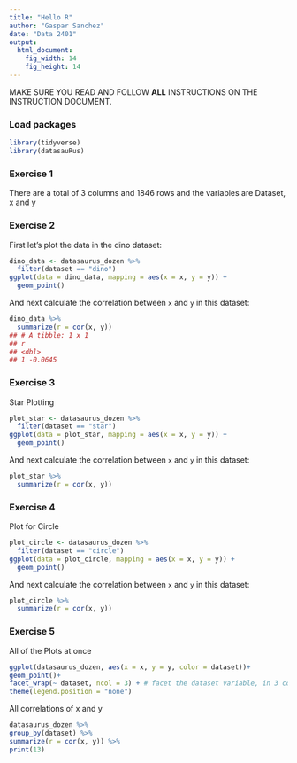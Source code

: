 ```yaml
---
title: "Hello R"
author: "Gaspar Sanchez"
date: "Data 2401"
output: 
  html_document: 
    fig_width: 14
    fig_height: 14
---
```


MAKE SURE YOU READ AND FOLLOW **ALL** INSTRUCTIONS ON THE INSTRUCTION DOCUMENT. 

### Load packages

```r
library(tidyverse) 
library(datasauRus)
```


### Exercise 1
There are a total of 3 columns and 1846 rows and the variables are Dataset, x and y

### Exercise 2

First let's plot the data in the dino dataset:

```r
dino_data <- datasaurus_dozen %>%
  filter(dataset == "dino")
ggplot(data = dino_data, mapping = aes(x = x, y = y)) +
  geom_point()
```

And next calculate the correlation between `x` and `y` in this dataset:

```r
dino_data %>%
  summarize(r = cor(x, y))
## # A tibble: 1 x 1
## r
## <dbl>
## 1 -0.0645
```

### Exercise 3

Star Plotting



```r
plot_star <- datasaurus_dozen %>%
  filter(dataset == "star")
ggplot(data = plot_star, mapping = aes(x = x, y = y)) +
  geom_point()

```

And next calculate the correlation between `x` and `y` in this dataset:
 
```r
plot_star %>%
  summarize(r = cor(x, y))

```

### Exercise 4

Plot for Circle

```r
plot_circle <- datasaurus_dozen %>%
  filter(dataset == "circle")
ggplot(data = plot_circle, mapping = aes(x = x, y = y)) +
  geom_point()

```
And next calculate the correlation between `x` and `y` in this dataset:
```r
plot_circle %>%
  summarize(r = cor(x, y))

```
### Exercise 5
All of the Plots at once
```r
ggplot(datasaurus_dozen, aes(x = x, y = y, color = dataset))+
geom_point()+
facet_wrap(~ dataset, ncol = 3) + # facet the dataset variable, in 3 cols
theme(legend.position = "none")
```
All correlations of x and y
```r
datasaurus_dozen %>%
group_by(dataset) %>%
summarize(r = cor(x, y)) %>%
print(13)
```






